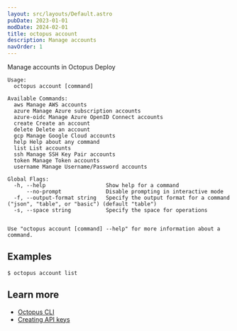 ```yaml
---
layout: src/layouts/Default.astro
pubDate: 2023-01-01
modDate: 2024-02-01
title: octopus account
description: Manage accounts
navOrder: 1
---
```


Manage accounts in Octopus Deploy

```
Usage:
  octopus account [command]

Available Commands:
  aws Manage AWS accounts
  azure Manage Azure subscription accounts
  azure-oidc Manage Azure OpenID Connect accounts
  create Create an account
  delete Delete an account
  gcp Manage Google Cloud accounts
  help Help about any command
  list List accounts
  ssh Manage SSH Key Pair accounts
  token Manage Token accounts
  username Manage Username/Password accounts

Global Flags:
  -h, --help                   Show help for a command
      --no-prompt              Disable prompting in interactive mode
  -f, --output-format string   Specify the output format for a command ("json", "table", or "basic") (default "table")
  -s, --space string           Specify the space for operations


Use "octopus account [command] --help" for more information about a command.
```

## Examples

<SamplesInstance />

```
$ octopus account list

```

## Learn more

- [Octopus CLI](/docs/octopus-rest-api/cli)
- [Creating API keys](/docs/octopus-rest-api/how-to-create-an-api-key)